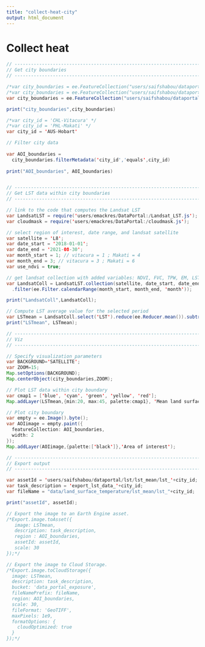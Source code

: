 ```yaml
---
title: "collect-heat-city"
output: html_document
---
```


# Collect heat

```java
// --------------------------------------------------------------------------------
// Get city boundaries  
// --------------------------------------------------------------------------------

/*var city_boundaries = ee.FeatureCollection("users/saifshabou/dataportal/boundaries/CHL-vitacura")*/
/*var city_boundaries = ee.FeatureCollection("users/saifshabou/dataportal/boundaries/PHL-makati")*/
var city_boundaries = ee.FeatureCollection("users/saifshabou/dataportal/boundaries/AUS-hobart")

print("city_boundaries",city_boundaries)

/*var city_id = 'CHL-Vitacura' */
/*var city_id = 'PHL-Makati' */
var city_id = 'AUS-Hobart' 

// Filter city data
  
var AOI_boundaries = 
  city_boundaries.filterMetadata('city_id','equals',city_id)
  
print("AOI_boundaries", AOI_boundaries)


// ---------------------------------------------------------------------------------
// Get LST data within city boundaries  
// ----------------------------------------------------------------------------------

// link to the code that computes the Landsat LST
var LandsatLST = require('users/emackres/DataPortal:/Landsat_LST.js');
var cloudmask = require('users/emackres/DataPortal:/cloudmask.js');

// select region of interest, date range, and landsat satellite
var satellite = 'L8';
var date_start = '2018-01-01';
var date_end = '2021-08-30';
var month_start = 1; // vitacura = 1 ; Makati = 4
var month_end = 3; // vitacura = 3 ; Makati = 6
var use_ndvi = true;

// get landsat collection with added variables: NDVI, FVC, TPW, EM, LST
var LandsatColl = LandsatLST.collection(satellite, date_start, date_end, AOI_boundaries, use_ndvi)
  .filter(ee.Filter.calendarRange(month_start, month_end, 'month'));

print("LandsatColl",LandsatColl);

// Compute LST average value for the selected period
var LSTmean = LandsatColl.select('LST').reduce(ee.Reducer.mean()).subtract(273.15);
print("LSTmean", LSTmean);

// --------------------------------------------------------------------------------
// Viz 
// --------------------------------------------------------------------------------

// Specify visualization parameters
var BACKGROUND='SATELLITE';
var ZOOM=15;
Map.setOptions(BACKGROUND);
Map.centerObject(city_boundaries,ZOOM);

// Plot LST data within city boundary
var cmap1 = ['blue', 'cyan', 'green', 'yellow', 'red'];
Map.addLayer(LSTmean,{min:20, max:45, palette:cmap1}, 'Mean land surface temperature C',false);

// Plot city boundary
var empty = ee.Image().byte();
var AOIimage = empty.paint({
  featureCollection: AOI_boundaries,
  width: 2
});
Map.addLayer(AOIimage,{palette:['black']},'Area of interest');

// --------------------------------------------------------------------------------
// Export output  
// --------------------------------------------------------------------------------

var assetId = 'users/saifshabou/dataportal/lst/lst_mean/lst_'+city_id;
var task_description = 'export_lst_data_'+city_id;
var fileName = "data/land_surface_temperature/lst_mean/lst_"+city_id;

print("assetId", assetId);

// Export the image to an Earth Engine asset.
/*Export.image.toAsset({
   image: LSTmean,
   description: task_description,
   region : AOI_boundaries,
   assetId: assetId,
   scale: 30
});*/

// Export the image to Cloud Storage.
/*Export.image.toCloudStorage({
  image: LSTmean,
  description: task_description,
  bucket: 'data_portal_exposure',
  fileNamePrefix: fileName,
  region: AOI_boundaries,
  scale: 30,
  fileFormat: 'GeoTIFF',
  maxPixels: 1e9,
  formatOptions: {
    cloudOptimized: true
  }
});*/



```

